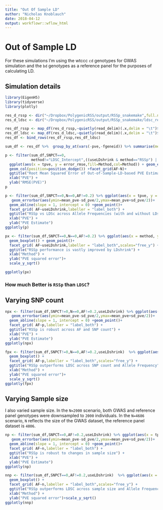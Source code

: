 ```yaml
---
title: "Out Of Sample LD"
author: "Nicholas Knoblauch"
date: 2018-04-12
output: workflowr::wflow_html
---
```


# Out of Sample LD

For these simulations I'm using the wtccc `cd` genotypes for GWAS simulation and the `bd` genotypes as a reference panel for the purposes of calculating LD.  

##  Simulation details




```r
library(EigenH5)
library(tidyverse)
library(plotly)
```



```r
res_d_rssp <- dir("~/Dropbox/PolygenicRSS/output/RSSp_snakemake",full.names = T,pattern="SNP")
res_d_ldsc <- dir("~/Dropbox/PolygenicRSS/output/RSSp_snakemake/ldsc_res/",pattern="cd",full.names = T)

res_df_rssp <- map_df(res_d_rssp,~quietly(read_delim)(.x,delim = "\t")$result %>% mutate(chrom=as.character(chrom),method="RSSp")) %>% filter(!is.na(simulation),!is.na(useLDshrink)) %>% filter(scenario == "SmallvPVE", dataset == "cd", panel_dataset == "bd",chrom=="1-22",simulation=="gwas",!is.na(chrom),!is.na(AF)) %>% select(-ends_with("bound"),-sigu,-lnZ,-bias,-tbias,-optim,-useGradient,-log_params,-message,-convergence)
res_df_ldsc <- map_df(res_d_ldsc,~quietly(read_delim)(.x,delim = "\t")$result %>% mutate(Intercept=as.character(Intercept),chrom=as.character(chrom),method=ifelse(useIntercept,"LDSC_Intercept","LDSC_noIntercept"))) %>% filter(scenario == "SmallvPVE", dataset == "cd", panel_dataset == "bd",chrom=="1-22",simulation=="gwas",!is.na(chrom),!is.na(AF))%>% select(-Lambda_GC,-Mean_Chi_2,-Total_time_elapsed,-Intercept)
res_df <- bind_rows(res_df_rssp,res_df_ldsc)

sum_df <- res_df %>%  group_by_at(vars(-pve,-fgeneid)) %>% summarise(mean_pve=mean(pve),sd_pve=sd(pve),error_pve=mean((pve-tpve)^2),error_sd=sd((pve-tpve)/tpve),rel_error_pve=mean(((pve-tpve)/tpve)^2)) %>% ungroup() %>% mutate(error_rmse=sqrt(error_pve))
```




```r
p <- filter(sum_df,SNPCT==0,
            method!="LDSC_Intercept",((useLDshrink & method=="RSSp") | (!useLDshrink & method !="RSSp")))  %>% mutate(Method=gsub("(_.+)","",method)) %>% 
  ggplot(aes(x = tpve, y = error_rmse,fill=Method,col=Method)) + geom_errorbar(aes(ymin=error_rmse,ymax=error_rmse+error_sd/2),position=position_dodge())+ 
  geom_col(position=position_dodge()) +facet_grid(AF~N)+
  ggtitle("Root Mean Squared Error of Out-of-Sample-LD-based PVE Estimates","10 replicates per PVE value") +
  xlab("PVE") + 
  ylab("RMSE(PVE)")
p
```



```r
p <- filter(sum_df,SNPCT==0,N==0,AF!=0.2) %>% ggplot(aes(x = tpve, y = mean_pve,col=method)) +
   geom_errorbar(aes(ymin=mean_pve-sd_pve/2,ymax=mean_pve+sd_pve/2))+
  geom_abline(slope = 1, intercept = 0) +geom_point()+
  facet_grid( AF~useLDshrink,labeller = "label_both") +
  ggtitle("RSSp vs LDSc across Allele Frequencies (with and without LDshrink)") +
  xlab("PVE") + 
  ylab("PVE Estimate")
ggplotly(p)
```


```r
px <- filter(sum_df,SNPCT==0,N==0,AF!=0.2) %>% ggplot(aes(x = method, y = error_pve,fill=method)) +
  geom_boxplot() + geom_point()+
  facet_grid( AF~useLDshrink,labeller = "label_both",scales="free_y") +
  ggtitle("RSSp performance is vastly improved by LDshrink") +
  xlab("Method") + 
  ylab("PVE squared error")+
  scale_y_sqrt()

ggplotly(px)
```

### How much Better is `RSSp` than `LDSC`?





## Varying SNP count


```r
npx <- filter(sum_df,SNPCT!=0,N==0,AF!=0.2,useLDshrink) %>% ggplot(aes(x = tpve, y = mean_pve,col=method)) +
   geom_errorbar(aes(ymin=mean_pve-sd_pve/2,ymax=mean_pve+sd_pve/2))+
  geom_abline(slope = 1, intercept = 0) +geom_point()+
  facet_grid( AF~p,labeller = "label_both") +
  ggtitle("RSSp is robust across AF and SNP count") +
  xlab("PVE") + 
  ylab("PVE Estimate")
ggplotly(npx)
```


```r
fpx <- filter(sum_df,SNPCT!=0,N==0,AF!=0.2,useLDshrink)  %>% ggplot(aes(x = method, y = error_pve,fill=method)) +
  geom_boxplot() + 
  facet_grid( AF~p,labeller = "label_both",scales="free_y") +
  ggtitle("RSSp outperforms LDSC across SNP count and Allele Frequency") +
  xlab("Method") + 
  ylab("PVE squared error")+
  scale_y_sqrt()
ggplotly(fpx)
```


## Varying Sample size

I also varied sample size.  In the `N=2000` scenario, both GWAS and reference panel genotypes were downsampled to `2000` individuals.  In the `N=4686` scenario, `N` reflects the size of the GWAS dataset, the reference panel dataset is `4806`.

```r

np <- filter(sum_df,SNPCT==0,AF!=0.2,useLDshrink) %>% ggplot(aes(x = tpve, y = mean_pve,col=method)) +
   geom_errorbar(aes(ymin=mean_pve-sd_pve/2,ymax=mean_pve+sd_pve/2))+
  geom_abline(slope = 1, intercept = 0) +geom_point()+
  facet_grid( AF~n,labeller = "label_both") +
  ggtitle("RSSp is robust to changes in sample size") +
  xlab("PVE") + 
  ylab("PVE Estimate")
ggplotly(np)
```


```r
nnp <- filter(sum_df,SNPCT==0,AF!=0.2,useLDshrink)  %>% ggplot(aes(x = method, y = error_pve,fill=method)) +
  geom_boxplot() + 
  facet_grid( AF~n,labeller = "label_both",scales="free_y") +
  ggtitle("RSSp outperforms LDSC across sample size and Allele Frequency") +
  xlab("Method") + 
  ylab("PVE squared error")+scale_y_sqrt()
ggplotly(nnp)
```
